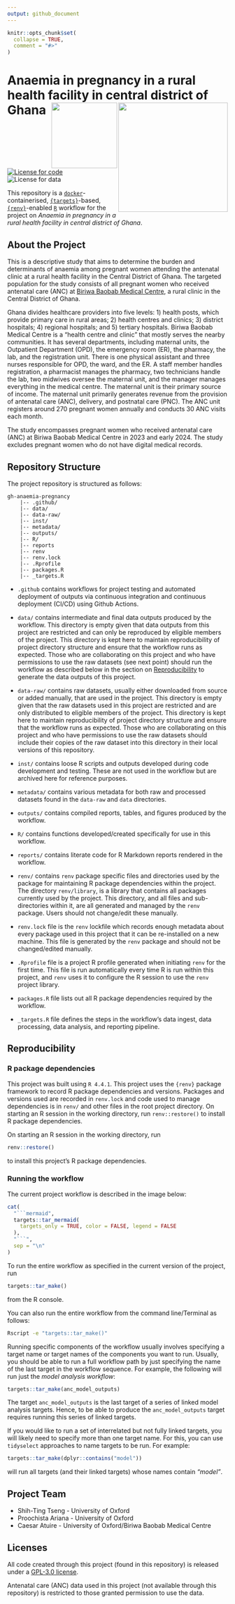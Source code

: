 ```yaml
---
output: github_document
---
```


<!-- README.md is generated from README.Rmd. Please edit that file -->

```r
knitr::opts_chunk$set(
  collapse = TRUE,
  comment = "#>"
)
```

# Anaemia in pregnancy in a rural health facility in central district of Ghana <a href="https://amicusonlus.org/" target="_blank"><img src="https://amicusonlus.org/wp-content/uploads/2022/09/PHOTO-2022-08-30-21-44-45-removebg-preview.png" width="250px" align="right" /></a> <a href="https://www.tropicalmedicine.ox.ac.uk/study-with-us/msc-ihtm" target="_blank"><img src="https://podcasts.ox.ac.uk/sites/default/files/image-mirror/unpacking-fundamentals-global-health-towards-new-generation-leadership.png" width="150px" align="right" /></a>

<!-- badges: start -->
[![License for code](https://img.shields.io/badge/license (for code)-GPL3.0-blue.svg)](https://opensource.org/licenses/gpl-3.0.html)
![License for data](https://img.shields.io/badge/license (for data)-restricted-red)
<!-- badges: end -->

This repository is a [`docker`](https://www.docker.com/get-started)-containerised, [`{targets}`](https://docs.ropensci.org/targets/)-based, [`{renv}`](https://rstudio.github.io/renv/articles/renv.html)-enabled [`R`](https://cran.r-project.org/) workflow for the project on *Anaemia in pregnancy in a rural health facility in central district of Ghana*.

## About the Project

This is a descriptive study that aims to determine the burden and determinants of anaemia among pregnant women attending the antenatal clinic at a rural health facility in the Central District of Ghana. The targeted population for the study consists of all pregnant women who received antenatal care (ANC) at [Biriwa Baobab Medical Centre](https://amicusonlus.org/the-baobab-medical-center), a rural clinic in the Central District of Ghana. 

Ghana divides healthcare providers into five levels: 1) health posts, which provide primary care in rural areas; 2) health centres and clinics; 3) district hospitals; 4) regional hospitals; and 5) tertiary hospitals. Biriwa Baobab Medical Centre is a "health centre and clinic" that mostly serves the nearby communities. It has several departments, including maternal units, the Outpatient Department (OPD), the emergency room (ER), the pharmacy, the lab, and the registration unit. There is one physical assistant and three nurses responsible for OPD, the ward, and the ER. A staff member handles registration, a pharmacist manages the pharmacy, two technicians handle the lab, two midwives oversee the maternal unit, and the manager manages everything in the medical centre. The maternal unit is their primary source of income. The maternal unit primarily generates revenue from the provision of antenatal care (ANC), delivery, and postnatal care (PNC). The ANC unit registers around 270 pregnant women annually and conducts 30 ANC visits each month. 

The study encompasses pregnant women who received antenatal care (ANC) at Biriwa Baobab Medical Centre in 2023 and early 2024. The study excludes pregnant women who do not have digital medical records. 

## Repository Structure

The project repository is structured as follows:

```
gh-anaemia-pregnancy
    |-- .github/
    |-- data/
    |-- data-raw/
    |-- inst/
    |-- metadata/
    |-- outputs/
    |-- R/
    |-- reports
    |-- renv
    |-- renv.lock
    |-- .Rprofile
    |-- packages.R
    |-- _targets.R
```

* `.github` contains workflows for project testing and automated deployment of outputs via continuous integration and continuous deployment (CI/CD) using Github Actions.

* `data/` contains intermediate and final data outputs produced by the workflow. This directory is empty given that data outputs from this project are restricted and can only be reproduced by eligible members of the project. This directory is kept here to maintain reproducibility of project directory structure and ensure that the workflow runs as expected. Those who are collaborating on this project and who have permissions to use the raw datasets (see next point) should run the workflow as described below in the section on [Reproducibility](#reproducibility) to generate the data outputs of this project.

* `data-raw/` contains raw datasets, usually either downloaded from source or added manually, that are used in the project. This directory is empty given that the raw datasets used in this project are restricted and are only distributed to eligible members of the project. This directory is kept here to maintain reproducibility of project directory structure and ensure that the workflow runs as expected. Those who are collaborating on this project and who have permissions to use the raw datasets should include their copies of the raw dataset into this directory in their local versions of this repository.

* `inst/` contains loose R scripts and outputs developed during code development and testing. These are not used in the workflow but are archived here for reference purposes.

* `metadata/` contains various metadata for both raw and processed datasets found in the `data-raw` and `data` directories.

* `outputs/` contains compiled reports, tables, and figures produced by the workflow.

* `R/` contains functions developed/created specifically for use in this workflow.

* `reports/` contains literate code for R Markdown reports rendered in the workflow.

* `renv/` contains `renv` package specific files and directories used by the package for maintaining R package dependencies within the project. The directory `renv/library`, is a library that contains all packages currently used by the project. This directory, and all files and sub-directories within it, are all generated and managed by the `renv` package. Users should not change/edit these manually.

* `renv.lock` file is the `renv` lockfile which records enough metadata about every package used in this project that it can be re-installed on a new machine. This file is generated by the `renv` package and should not be changed/edited manually.

* `.Rprofile` file is a project R profile generated when initiating `renv` for the first time. This file is run automatically every time R is run within this project, and `renv` uses it to configure the R session to use the `renv` project library.

* `packages.R` file lists out all R package dependencies required by the workflow.

* `_targets.R` file defines the steps in the workflow's data ingest, data processing, data analysis, and reporting pipeline.

## Reproducibility

### R package dependencies

This project was built using `R 4.4.1`. This project uses the `{renv}` package framework to record R package dependencies and versions. Packages and versions used are recorded in `renv.lock` and code used to manage dependencies is in `renv/` and other files in the root project directory. On starting an R session in the working directory, run `renv::restore()` to install R package dependencies.

On starting an R session in the working directory, run 

```R
renv::restore()
``` 

to install this project's R package dependencies.

### Running the workflow

The current project workflow is described in the image below:

```r
cat(
  "```mermaid",
  targets::tar_mermaid(
    targets_only = TRUE, color = FALSE, legend = FALSE
  ),
  "```",
  sep = "\n"
)
```

To run the entire workflow as specified in the current version of the project, run

```R
targets::tar_make()
```

from the R console.

You can also run the entire workflow from the command line/Terminal as follows:

```Bash
Rscript -e "targets::tar_make()"
```

Running specific components of the workflow usually involves specifying a target name or target names of the components you want to run. Usually, you should be able to run a full workflow path by just specifying the name of the last target in the workflow sequence. For example, the following will run just the *model analysis workflow*:

```R
targets::tar_make(anc_model_outputs)
```

The target `anc_model_outputs` is the last target of a series of linked model analysis targets. Hence, to be able to produce the `anc_model_outputs` target requires running this series of linked targets.

If you would like to run a set of interrelated but not fully linked targets, you will likely need to specify more than one target name. For this, you can use `tidyselect` approaches to name targets to be run. For example:

```R
targets::tar_make(dplyr::contains("model"))
```

will run all targets (and their linked targets) whose names contain *"model"*.

## Project Team

* Shih-Ting Tseng - University of Oxford
* Proochista Ariana - University of Oxford
* Caesar Atuire - University of Oxford/Biriwa Baobab Medical Centre

## Licenses

All code created through this project (found in this repository) is released under a [GPL-3.0 license](https://opensource.org/licenses/gpl-3.0.html).

Antenatal care (ANC) data used in this project (not available through this repository) is restricted to those granted permission to use the data.

<br>
<br>
